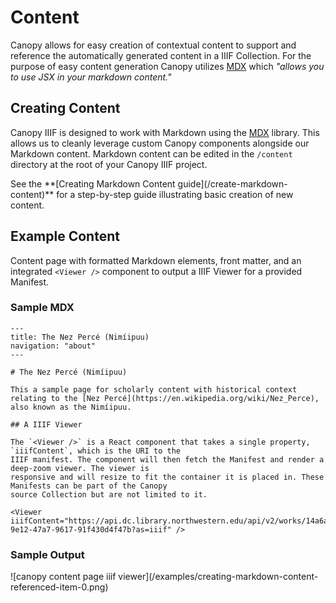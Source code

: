 
# Content

Canopy allows for easy creation of contextual content to support and reference the automatically generated content in a IIIF Collection. For the purpose of easy content generation Canopy utilizes [MDX](https://mdxjs.com/) which _"allows you to use JSX in your markdown content."_

<Cards>
  <Card title="Markdown" href="/content/markdown" />
  <Card title="Card" href="/content/card" />
  <Card title="Referenced Items" href="/content/referenced-items" />
  <Card title="Slider" href="/content/slider" />
  <Card title="Viewer" href="/content/viewer" />
</Cards>

## Creating Content

Canopy IIIF is designed to work with Markdown using the [MDX](https://mdxjs.com/) library. This allows us to cleanly leverage custom Canopy components alongside our Markdown content. Markdown content can be edited in the `/content` directory at the root of your Canopy IIIF project.

<Callout type="info">
  See the **[Creating Markdown Content guide](/create-markdown-content)** for a
  step-by-step guide illustrating basic creation of new content.
</Callout>

## Example Content

Content page with formatted Markdown elements, front matter, and an integrated `<Viewer />` component to output a IIIF Viewer for a provided Manifest.

### Sample MDX

```mdx copy filename="/content/about/nez-perce.mdx"
---
title: The Nez Percé (Nimíipuu)
navigation: "about"
---

# The Nez Percé (Nimíipuu)

This a sample page for scholarly content with historical context relating to the [Nez Percé](https://en.wikipedia.org/wiki/Nez_Perce), also known as the Nimíipuu.

## A IIIF Viewer

The `<Viewer />` is a React component that takes a single property, `iiifContent`, which is the URI to the
IIIF manifest. The component will then fetch the Manifest and render a deep-zoom viewer. The viewer is
responsive and will resize to fit the container it is placed in. These Manifests can be part of the Canopy
source Collection but are not limited to it.

<Viewer iiifContent="https://api.dc.library.northwestern.edu/api/v2/works/14a6aa15-9e12-47a7-9617-91f430d4f47b?as=iiif" />
```

### Sample Output

<Box m="4">
  ![canopy content page iiif
  viewer](/examples/creating-markdown-content-referenced-item-0.png)
</Box>
